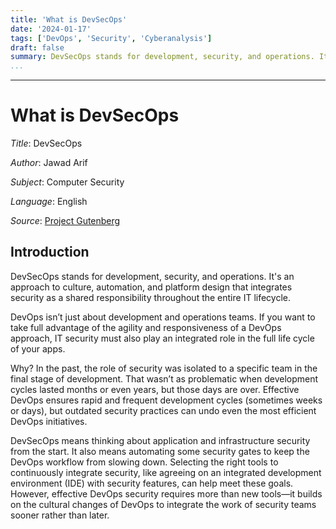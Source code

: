 ```yaml
---
title: 'What is DevSecOps'
date: '2024-01-17'
tags: ['DevOps', 'Security', 'Cyberanalysis']
draft: false
summary: DevSecOps stands for development, security, and operations. It's an approach to culture, automation, and platform design that integrates security as a shared responsibility throughout the entire IT lifecycle.
...
```

---

# What is DevSecOps

_Title_: DevSecOps

_Author_: Jawad Arif

_Subject_: Computer Security

_Language_: English

_Source_: [Project Gutenberg](https://resources.scrumalliance.org/Course/devops)

## Introduction

DevSecOps stands for development, security, and operations. It's an approach to culture, automation, and platform design that integrates security as a shared responsibility throughout the entire IT lifecycle.

DevOps isn’t just about development and operations teams. If you want to take full advantage of the agility and responsiveness of a DevOps approach, IT security must also play an integrated role in the full life cycle of your apps.

Why? In the past, the role of security was isolated to a specific team in the final stage of development. That wasn’t as problematic when development cycles lasted months or even years, but those days are over. Effective DevOps ensures rapid and frequent development cycles (sometimes weeks or days), but outdated security practices can undo even the most efficient DevOps initiatives.

DevSecOps means thinking about application and infrastructure security from the start. It also means automating some security gates to keep the DevOps workflow from slowing down. Selecting the right tools to continuously integrate security, like agreeing on an integrated development environment (IDE) with security features, can help meet these goals. However, effective DevOps security requires more than new tools—it builds on the cultural changes of DevOps to integrate the work of security teams sooner rather than later.
